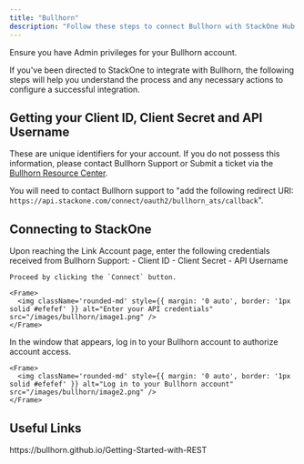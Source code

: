 ```yaml
---
title: "Bullhorn"
description: "Follow these steps to connect Bullhorn with StackOne Hub successfully."
---
```



<Warning>
  Ensure you have Admin privileges for your Bullhorn account.
</Warning>

If you've been directed to StackOne to integrate with Bullhorn, the following steps will help you understand the process and any necessary actions to configure a successful integration.

## Getting your Client ID, Client Secret and API Username

These are unique identifiers for your account. If you do not possess this information, please contact Bullhorn Support or Submit a ticket via the <a href="https://www.bullhorn.com/au/technical-support-2/">Bullhorn Resource Center</a>.

You will need to contact Bullhorn support to "add the following redirect URI: `https://api.stackone.com/connect/oauth2/bullhorn_ats/callback`".


## Connecting to StackOne

<Steps>
  <Step title="Enter your API credentials">
    Upon reaching the Link Account page, enter the following credentials received from Bullhorn Support:
    - Client ID
    - Client Secret
    - API Username

    Proceed by clicking the `Connect` button.

    <Frame>
      <img className='rounded-md' style={{ margin: '0 auto', border: '1px solid #efefef' }} alt="Enter your API credentials" src="/images/bullhorn/image1.png" />
    </Frame>
  </Step>

  <Step title="Log in to your Bullhorn account">
    In the window that appears, log in to your Bullhorn account to authorize account access.

    <Frame>
      <img className='rounded-md' style={{ margin: '0 auto', border: '1px solid #efefef' }} alt="Log in to your Bullhorn account" src="/images/bullhorn/image2.png" />
    </Frame>
  </Step>
</Steps>

<IntegrationFooter />

## Useful Links
<Card title="API Reference" icon="link" href="https://bullhorn.github.io/Getting-Started-with-REST">
    https://bullhorn.github.io/Getting-Started-with-REST
</Card>
